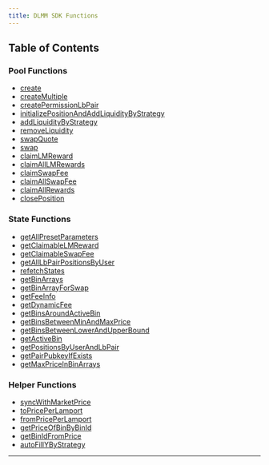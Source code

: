 ```yaml
---
title: DLMM SDK Functions
---
```


## Table of Contents

### Pool Functions
- [create](#create)
- [createMultiple](#createMultiple)
- [createPermissionLbPair](#createPermissionLbPair)
- [initializePositionAndAddLiquidityByStrategy](#initializePositionAndAddLiquidityByStrategy)
- [addLiquidityByStrategy](#addLiquidityByStrategy)
- [removeLiquidity](#removeLiquidity)
- [swapQuote](#swapQuote)
- [swap](#swap)
- [claimLMReward](#claimLMReward)
- [claimAllLMRewards](#claimAllLMRewards)
- [claimSwapFee](#claimSwapFee)
- [claimAllSwapFee](#claimAllSwapFee)
- [claimAllRewards](#claimAllRewards)
- [closePosition](#closePosition)

### State Functions
- [getAllPresetParameters](#getAllPresetParameters)
- [getClaimableLMReward](#getClaimableLMReward)
- [getClaimableSwapFee](#getClaimableSwapFee)
- [getAllLbPairPositionsByUser](#getAllLbPairPositionsByUser)
- [refetchStates](#refetchStates)
- [getBinArrays](#getBinArrays)
- [getBinArrayForSwap](#getBinArrayForSwap)
- [getFeeInfo](#getFeeInfo)
- [getDynamicFee](#getDynamicFee)
- [getBinsAroundActiveBin](#getBinsAroundActiveBin)
- [getBinsBetweenMinAndMaxPrice](#getBinsBetweenMinAndMaxPrice)
- [getBinsBetweenLowerAndUpperBound](#getBinsBetweenLowerAndUpperBound)
- [getActiveBin](#getActiveBin)
- [getPositionsByUserAndLbPair](#getPositionsByUserAndLbPair)
- [getPairPubkeyIfExists](#getPairPubkeyIfExists)
- [getMaxPriceInBinArrays](#getMaxPriceInBinArrays)

### Helper Functions
- [syncWithMarketPrice](#syncWithMarketPrice)
- [toPricePerLamport](#toPricePerLamport)
- [fromPricePerLamport](#fromPricePerLamport)
- [getPriceOfBinByBinId](#getPriceOfBinByBinId)
- [getBinIdFromPrice](#getBinIdFromPrice)
- [autoFillYByStrategy](#autoFillYByStrategy)

---
